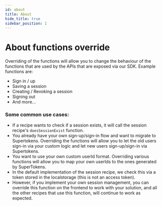 ```yaml
---
id: about
title: About
hide_title: true
sidebar_position: 1
---
```


# About functions override

Overriding of the functions will allow you to change the behaviour of the functions that are used by the APIs that are exposed via our SDK. Example functions are:
- Sign in / up
- Saving a session
- Creating / Revoking a session
- Signing out
- And more...

### Some common use cases:
- If a recipe wants to check if a session exists, it will call the session recipe's `doesSessionExist` function.
- You already have your own sign-up/sign-in flow and want to migrate to Supertokens. Overriding the functions will allow you to let the old users sign-in via your custom logic and let new users sign-up/sign-in via Supertokens.
- You want to use your own custom userId format. Overriding various functions will allow you to map your own userIds to the ones generated by SuperTokens.
- In the default implementation of the session recipe, we check this via a token stored in the localstorage (this is not an access token).
- However, if you implement your own session management, you can override this function on the frontend to work with your solution, and all the other recipes that use this function, will continue to work as expected.
